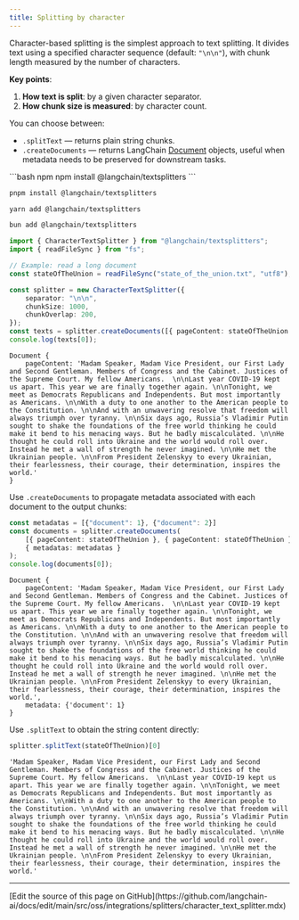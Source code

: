 ```yaml
---
title: Splitting by character
---
```


Character-based splitting is the simplest approach to text splitting. It divides text using a specified character sequence (default: `"\n\n"`), with chunk length measured by the number of characters.

**Key points**:
1. **How text is split**: by a given character separator.
2. **How chunk size is measured**: by character count.


You can choose between:
- `.splitText` — returns plain string chunks.
- `.createDocuments` — returns LangChain [Document](https://v03.api.js.langchain.com/classes/_langchain_core.documents.Document.html) objects, useful when metadata needs to be preserved for downstream tasks.



<CodeGroup>
```bash npm
npm install @langchain/textsplitters
```

```bash pnpm
pnpm install @langchain/textsplitters
```

```bash yarn
yarn add @langchain/textsplitters
```

```bash bun
bun add @langchain/textsplitters
```
</CodeGroup>



```ts
import { CharacterTextSplitter } from "@langchain/textsplitters";
import { readFileSync } from "fs";

// Example: read a long document
const stateOfTheUnion = readFileSync("state_of_the_union.txt", "utf8");

const splitter = new CharacterTextSplitter({
    separator: "\n\n",
    chunkSize: 1000,
    chunkOverlap: 200,
});
const texts = splitter.createDocuments([{ pageContent: stateOfTheUnion }]);
console.log(texts[0]);
```
```output
Document {
    pageContent: 'Madam Speaker, Madam Vice President, our First Lady and Second Gentleman. Members of Congress and the Cabinet. Justices of the Supreme Court. My fellow Americans.  \n\nLast year COVID-19 kept us apart. This year we are finally together again. \n\nTonight, we meet as Democrats Republicans and Independents. But most importantly as Americans. \n\nWith a duty to one another to the American people to the Constitution. \n\nAnd with an unwavering resolve that freedom will always triumph over tyranny. \n\nSix days ago, Russia’s Vladimir Putin sought to shake the foundations of the free world thinking he could make it bend to his menacing ways. But he badly miscalculated. \n\nHe thought he could roll into Ukraine and the world would roll over. Instead he met a wall of strength he never imagined. \n\nHe met the Ukrainian people. \n\nFrom President Zelenskyy to every Ukrainian, their fearlessness, their courage, their determination, inspires the world.'
}
```



Use `.createDocuments` to propagate metadata associated with each document to the output chunks:

```ts
const metadatas = [{"document": 1}, {"document": 2}]
const documents = splitter.createDocuments(
    [{ pageContent: stateOfTheUnion }, { pageContent: stateOfTheUnion }],
    { metadatas: metadatas }
);
console.log(documents[0]);
```
```output
Document {
    pageContent: 'Madam Speaker, Madam Vice President, our First Lady and Second Gentleman. Members of Congress and the Cabinet. Justices of the Supreme Court. My fellow Americans.  \n\nLast year COVID-19 kept us apart. This year we are finally together again. \n\nTonight, we meet as Democrats Republicans and Independents. But most importantly as Americans. \n\nWith a duty to one another to the American people to the Constitution. \n\nAnd with an unwavering resolve that freedom will always triumph over tyranny. \n\nSix days ago, Russia’s Vladimir Putin sought to shake the foundations of the free world thinking he could make it bend to his menacing ways. But he badly miscalculated. \n\nHe thought he could roll into Ukraine and the world would roll over. Instead he met a wall of strength he never imagined. \n\nHe met the Ukrainian people. \n\nFrom President Zelenskyy to every Ukrainian, their fearlessness, their courage, their determination, inspires the world.',
    metadata: {'document': 1}
}
```



Use `.splitText` to obtain the string content directly:

```ts
splitter.splitText(stateOfTheUnion)[0]
```
```output
'Madam Speaker, Madam Vice President, our First Lady and Second Gentleman. Members of Congress and the Cabinet. Justices of the Supreme Court. My fellow Americans.  \n\nLast year COVID-19 kept us apart. This year we are finally together again. \n\nTonight, we meet as Democrats Republicans and Independents. But most importantly as Americans. \n\nWith a duty to one another to the American people to the Constitution. \n\nAnd with an unwavering resolve that freedom will always triumph over tyranny. \n\nSix days ago, Russia’s Vladimir Putin sought to shake the foundations of the free world thinking he could make it bend to his menacing ways. But he badly miscalculated. \n\nHe thought he could roll into Ukraine and the world would roll over. Instead he met a wall of strength he never imagined. \n\nHe met the Ukrainian people. \n\nFrom President Zelenskyy to every Ukrainian, their fearlessness, their courage, their determination, inspires the world.'
```

---

<Callout icon="pen-to-square" iconType="regular">
  [Edit the source of this page on GitHub](https://github.com/langchain-ai/docs/edit/main/src/oss/integrations/splitters/character_text_splitter.mdx)
</Callout>
